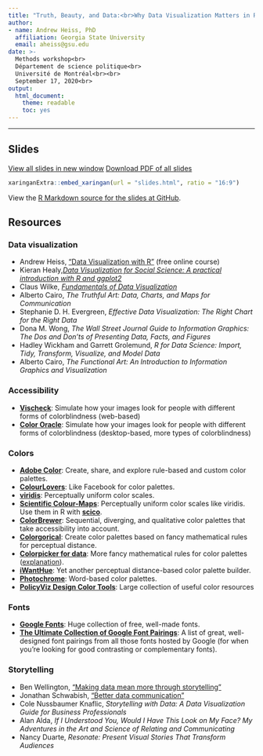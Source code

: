 ```yaml
---
title: "Truth, Beauty, and Data:<br>Why Data Visualization Matters in Research"
author:
- name: Andrew Heiss, PhD
  affiliation: Georgia State University
  email: aheiss@gsu.edu
date: >-
  Methods workshop<br>
  Département de science politique<br>
  Université de Montréal<br><br>
  September 17, 2020<br>
output:
  html_document:
    theme: readable
    toc: yes
---
```


---

## Slides

<p><a class="btn btn-primary btn-lg" target="_blank" href="slides.html"><i class="fas fa-external-link-alt"></i> View all slides in new window</a> <a class="btn btn-primary btn-lg" target="_blank" href="andrew-heiss_umontreal-dataviz_2019-09-17.pdf" role="button"><i class="far fa-file-pdf"></i> Download PDF of all slides</a></p>

```r
xaringanExtra::embed_xaringan(url = "slides.html", ratio = "16:9")
```

View the [R Markdown source for the slides at GitHub](https://github.com/andrewheiss/2020-09-17_umontreal-dataviz).

## Resources

### Data visualization

- Andrew Heiss, ["Data Visualization with R"](https://datavizm20.classes.andrewheiss.com/) (free online course)
- Kieran Healy,[ *Data Visualization for Social Science: A practical introduction with R and ggplot2*](http://socviz.co/)
- Claus Wilke, [*Fundamentals of Data Visualization*](https://serialmentor.com/dataviz/)
- Alberto Cairo, *The Truthful Art: Data, Charts, and Maps for Communication* 
- Stephanie D. H. Evergreen, *Effective Data Visualization: The Right Chart for the Right Data*
- Dona M. Wong, *The Wall Street Journal Guide to Information Graphics: The Dos and Don’ts of Presenting Data, Facts, and Figures* 
- Hadley Wickham and Garrett Grolemund, *R for Data Science: Import, Tidy, Transform, Visualize, and Model Data*
- Alberto Cairo, *The Functional Art: An Introduction to Information Graphics and Visualization*

### Accessibility

- [**Vischeck**](http://www.vischeck.com/vischeck/vischeckImage.php): Simulate how your images look for people with different forms of colorblindness (web-based)
- [**Color Oracle**](http://colororacle.org/index.html): Simulate how your images look for people with different forms of colorblindness (desktop-based, more types of colorblindness)

### Colors

- [**Adobe Color**](https://color.adobe.com): Create, share, and explore rule-based and custom color palettes.
- [**ColourLovers**](http://www.colourlovers.com/): Like Facebook for color palettes.
- [**viridis**](https://cran.r-project.org/web/packages/viridis/vignettes/intro-to-viridis.html): Perceptually uniform color scales.
- [**Scientific Colour-Maps**](http://www.fabiocrameri.ch/colourmaps.php): Perceptually uniform color scales like viridis. Use them in R with [**scico**](https://github.com/thomasp85/scico).
- [**ColorBrewer**](http://colorbrewer2.org/): Sequential, diverging, and qualitative color palettes that take accessibility into account.
- [**Colorgorical**](http://vrl.cs.brown.edu/color): Create color palettes based on fancy mathematical rules for perceptual distance.
- [**Colorpicker for data**](http://tristen.ca/hcl-picker/): More fancy mathematical rules for color palettes ([explanation](https://www.vis4.net/blog/posts/avoid-equidistant-hsv-colors/)).
- [**iWantHue**](http://tools.medialab.sciences-po.fr/iwanthue/): Yet another perceptual distance-based color palette builder.
- [**Photochrome**](https://photochrome.io/): Word-based color palettes.
- [**PolicyViz Design Color Tools**](https://policyviz.com/better-presentations/design-resources/design-color-tools/): Large collection of useful color resources

### Fonts

- [**Google Fonts**](https://fonts.google.com/): Huge collection of free, well-made fonts.
- [**The Ultimate Collection of Google Font Pairings**](https://www.reliablepsd.com/ultimate-google-font-pairings/): A list of great, well-designed font pairings from all those fonts hosted by Google (for when you're looking for good contrasting or complementary fonts).

### Storytelling

- Ben Wellington, ["Making data mean more through storytelling"](https://www.youtube.com/watch?v=6xsvGYIxJok)
- Jonathan Schwabish, ["Better data communication"](https://vimeo.com/230757062)
- Cole Nussbaumer Knaflic, *Storytelling with Data: A Data Visualization Guide for Business Professionals*
- Alan Alda, *If I Understood You, Would I Have This Look on My Face? My Adventures in the Art and Science of Relating and Communicating*
- Nancy Duarte, *Resonate: Present Visual Stories That Transform Audiences*
